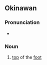==Okinawan==

===Pronunciation===
* {{IPA|lang=ryu|/ɸisanaː/}}

===Noun===
{{head|ryu|noun|hiragana|ふぃさなー|romaji|fisanā}}

# [[top]] of the [[foot]]